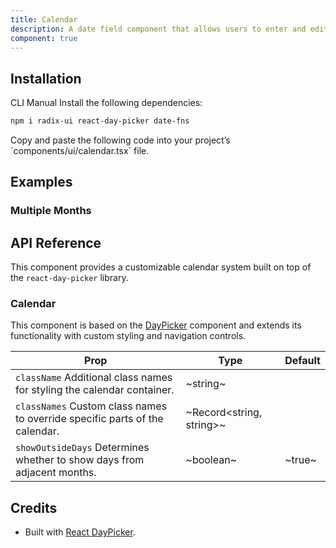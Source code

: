 ```yaml
---
title: Calendar
description: A date field component that allows users to enter and edit dates.
component: true
---
```


<ExamplePreview path="calendar/default" />

## Installation

<Tabs defaultValue="cli">

<TabsList>
  <TabsTrigger value="cli">CLI</TabsTrigger>
  <TabsTrigger value="manual">Manual</TabsTrigger>
</TabsList>

<TabsContent value="cli">
  <CliCommands name="calendar" />
</TabsContent>

<TabsContent value="manual">    
<Steps>

<Step>
Install the following dependencies:

```bash
npm i radix-ui react-day-picker date-fns
```

</Step>

<Step>
Copy and paste the following code into your project’s `components/ui/calendar.tsx` file.

<ComponentPreview name="calendar" />

</Step>

</Steps>

</TabsContent>

</Tabs>

## Examples

### Multiple Months

<ExamplePreview path="calendar/multiple-months" />

## API Reference

This component provides a customizable calendar system built on top of the `react-day-picker` library.

### Calendar

This component is based on the [DayPicker](https://daypicker.dev) component and extends its functionality with custom styling and navigation controls.

| **Prop**                                                                                               | **Type**                  | **Default** |
| ------------------------------------------------------------------------------------------------------ | ------------------------- | ----------- |
| `className` <PopoverInfo>Additional class names for styling the calendar container.</PopoverInfo>      | ~string~                  | <Na/>       |
| `classNames` <PopoverInfo>Custom class names to override specific parts of the calendar.</PopoverInfo> | ~Record\<string, string>~ | <Na/>       |
| `showOutsideDays` <PopoverInfo>Determines whether to show days from adjacent months.</PopoverInfo>     | ~boolean~                 | ~true~      |

## Credits

- Built with [React DayPicker](https://daypicker.dev).
